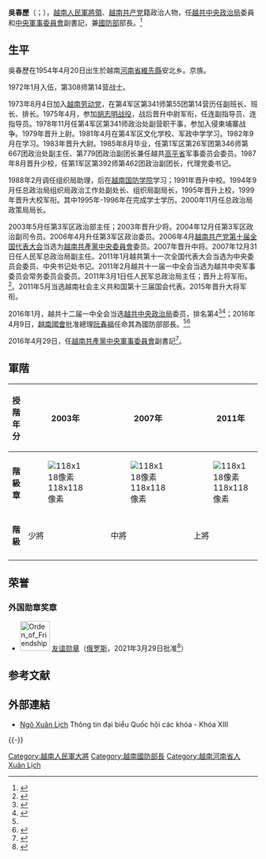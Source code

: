 {{Infobox officeholder
| honorific_prefix  = 
| name              = 吳春歷
| native_name    = Ngô Xuân Lịch
| native_name_lang = vi
| honorific_suffix  = 大將
| image         = Mr. Ngo Xuan Lich.jpg
| birth_date    = {{birth date and age|1954|4|20}}
| birth_place   = {{VDVN}}[[河南省_(越南)|河南省]][[維先縣|維先縣]] 
| death_date    = 
| death_place   = 
|屆次       = 
|職務       = {{VCP}}[[越南共產黨中央軍事委員會|中央軍事委員會]]副書記
|就任日期   = 2016年4月29日
|卸任日期   = 
|總書記     = [[阮富仲|阮富仲]]
|前任       = [[馮光青|馮光青]]
|繼任       = 
|屆次1      = 
|職務1      = {{SRV}}第12任[[越南國防部部長|國防部長]]
|就任日期1  = 2016年4月9日
|卸任日期1  = 
|前任1      = [[馮光青|馮光青]]
|繼任1      = 
|總理1      = [[阮春福|阮春福]]
|副職1      = [[阮志咏|阮志咏]]<br />{{link-vi|閉春長|Bế Xuân Trường}}<br />{{link-vi|黎詹|Lê Chiêm}}<br />{{link-vi|陳單|Trần Đơn}}<br />[[潘文江|潘文江]]
|屆次2      = 
|職務2      = {{VPA}}第8任總政治部主任
|就任日期2  = 2011年3月1日
|卸任日期2  = 2016年4月15日
|前任2      = [[黎文勇|黎文勇]]
|繼任2      = {{link-vi|梁強|Lương Cường}} 
|屆次3      = 
|職務3      = {{VPA}}第3軍區第1屆政務委員
|就任日期3  = 2006年
|卸任日期3  = 2007年
|前任3      = 
|繼任3      = {{link-vi|梁強|Lương Cường}}
|屆次4      = 
|職務4      = {{VCP}}第12屆[[越南共產黨中央政治局|中央政治局]]委員
|總書記4    = [[阮富仲|阮富仲]]
|就任日期4  = 2016年1月27日
|卸任日期4  =
|效忠       = {{SRV}}<br>{{VCP}}
|branch    = {{VPA-Army}}
|serviceyears = 1972年至今
|nationality={{VNM}}
|party={{VCP}}
|軍銜    = 大將
|單位    = 
|指揮    = 
|戰爭    = [[越南戰爭|越南戰爭]]<br />[[柬越戰爭|柬越戰爭]]
|民族=[[京族|京族]]
}}

{{Vietnamese name|吳|歷}}

'''吳春歷'''（{{lang-vi|Ngô Xuân Lịch}}；{{Bd|1954年|4月20日}}），[[越南|越南]][[越南人民軍|人民軍]][[將領|將領]]、[[越南共产党|越南共产党]]籍政治人物，任[[越南共产党中央政治局|越共中央政治局]]委員和[[越南共产党中央军事委员会|中央軍事委員會]]副書記，兼[[越南国防部|國防部]]部長。<ref name="biz">{{Cite news|url=http://bizlive.vn/chinh-tri-xa-hoi/dai-tuong-ngo-xuan-lich-nham-chuc-bo-truong-bo-quoc-phong-1669275.html|title=Đại tướng Ngô Xuân Lịch nhậm chức Bộ trưởng Bộ Quốc phòng|author=Mạnh Nguyễn|date=2016-04-09|work=BizLIVE|accessdate=2016-09-03|language=vi|archive-date=2016-09-13|archive-url=https://web.archive.org/web/20160913111423/http://bizlive.vn/chinh-tri-xa-hoi/dai-tuong-ngo-xuan-lich-nham-chuc-bo-truong-bo-quoc-phong-1669275.html|dead-url=no}}</ref>

== 生平 ==
吳春歷在1954年4月20日出生於越南[[河南省_(越南)|河南省]][[維先縣|維先縣]]安北乡。京族。

1972年1月入伍，第308师第14营战士。

1973年8月4日加入[[越南劳动党|越南劳动党]]，在第4军区第341师第55团第14营历任副班长、班长、排长。1975年4月，参加[[胡志明战役|胡志明战役]]，战后晋升中尉军衔，任连副指导员、连指导员。1978年11月任第4军区第341师政治处副营职干事，参加入侵柬埔寨战争。1979年晋升上尉。1981年4月在第4军区文化学校、军政中学学习。1982年9月在{{tsl|vi|Học viện Chính trị (Quân đội Nhân dân Việt Nam)|越南人民军政治学院|越南人民军军事政治学院}}学习。1983年晋升大尉。1985年8月毕业，任第1军区第26军团第346师第667团政治处副主任、第779团政治副团长兼任越共[[高平省|高平省]]军事委员会委员。1987年8月晋升少校，任第1军区第392师第462团政治副团长，代理党委书记。

1988年2月调任{{tsl|vi|Tổng cục chính trị Quân đội nhân dân Việt Nam|越南人民军总政治局}}组织局助理，后在[[越南国防学院|越南国防学院]]学习；1991年晋升中校。1994年9月任总政治局组织局政治工作处副处长、组织局副局长，1995年晋升上校，1999年晋升大校军衔。其中1995年-1996年在{{tsl|vi|Học viện Chính trị (Quân đội Nhân dân Việt Nam)|越南人民军政治学院|越南人民军军事政治学院}}完成学士学历。2000年11月任总政治局政策局局长。

2003年5月任第3军区政治部主任；2003年晋升少将。2004年12月任第3军区政治副司令员。2006年4月升任第3军区政治委员。2006年4月[[越南共产党第十届全国代表大会|越南共产党第十届全国代表大会]]当选为[[越南共產黨中央委員會|越南共產黨中央委員會]]委员。2007年晋升中将。2007年12月31日任人民军总政治局副主任。2011年1月越共第十一次全国代表大会当选为中央委员会委员、中央书记处书记。2011年2月越共十一届一中全会当选为越共中央军事委员会常务委员会委员。2011年3月1日任人民军总政治局主任；晋升上将军衔。<ref>{{Cite news|url=http://vnexpress.net/tin-tuc/thoi-su/bo-nhiem-chu-nhiem-tong-cuc-chinh-tri-quan-doi-2188915.html|title=Bổ nhiệm Chủ nhiệm Tổng cục Chính trị quân đội|author=Xuân Hoa|date=2011-03-02|work=VnExpress|accessdate=2016-09-03|archive-date=2016-08-26|archive-url=https://web.archive.org/web/20160826175919/http://vnexpress.net/tin-tuc/thoi-su/bo-nhiem-chu-nhiem-tong-cuc-chinh-tri-quan-doi-2188915.html|dead-url=no}}</ref>。2011年5月当选越南社会主义共和国第十三届国会代表。2015年晋升大将军衔。 

2016年1月，越共十二届一中全会当选[[越南共產黨中央政治局|越共中央政治局]]委员，排名第4<ref>{{Cite news|url=http://history.dwnews.com/news/2016-01-28/59714142.html|title=两太子上位：阮富仲赢得现在输了将来|last=|first=|date=2016-01-28|work=多维新闻网|accessdate=2016-09-03|archive-date=2017-01-11|archive-url=https://web.archive.org/web/20170111125829/http://history.dwnews.com/news/2016-01-28/59714142.html|dead-url=no}}</ref><ref>{{Cite news|url=http://world.huanqiu.com/exclusive/2016-01/8464069.html|title=越共十二届中央政治局委员、总书记、书记处书记等名单正式公布|last=郭鹏飞|first=|date=2016-01-28|work=环球网|accessdate=2016-09-03|archive-date=2016-09-16|archive-url=https://web.archive.org/web/20160916175233/http://world.huanqiu.com/exclusive/2016-01/8464069.html|dead-url=no}}</ref>；2016年4月9日，[[越南國會|越南國會]]批准總理[[阮春福|阮春福]]任命其為國防部部長。<ref name="biz" /><ref>{{Cite news|url=http://www.tienphong.vn/xa-hoi/21-thanh-vien-chinh-phu-duoc-de-cu-quoc-hoi-phe-chuan-990482.tpo|title=21 thành viên Chính phủ được đề cử Quốc hội phê chuẩn|last=|first=|date=2016-04-08|work=Báo điện tử Tiền Phong|accessdate=2016-09-03|archive-date=2016-09-14|archive-url=https://web.archive.org/web/20160914221234/http://www.tienphong.vn/xa-hoi/21-thanh-vien-chinh-phu-duoc-de-cu-quoc-hoi-phe-chuan-990482.tpo|dead-url=no}}</ref>

2016年4月29日，任[[越南共產黨中央軍事委員會|越南共產黨中央軍事委員會]]副書記<ref>{{Cite web |url=http://www.qdnd.vn/chinh-tri/tin-tuc-su-kien/cong-bo-quyet-dinh-cua-bo-chinh-tri-chi-dinh-quan-uy-trung-uong-thuong-vu-quan-uy-trung-uong-nhiem-ky-2015-2020-473795 |title=Công bố Quyết định của Bộ Chính trị chỉ định Quân ủy Trung ương, Thường vụ Quân ủy Trung ương nhiệm kỳ 2015 - 2020 |accessdate=2018-05-07 |archive-date=2018-05-07 |archive-url=https://web.archive.org/web/20180507221804/http://www.qdnd.vn/chinh-tri/tin-tuc-su-kien/cong-bo-quyet-dinh-cua-bo-chinh-tri-chi-dinh-quan-uy-trung-uong-thuong-vu-quan-uy-trung-uong-nhiem-ky-2015-2020-473795 |dead-url=no }}</ref>。

== 軍階 ==
{| class="wikitable"
!授階年分
! 2003年
! 2007年
! 2011年
! 2015年
|- align="center"
| '''階級章''' 
| [[File:Vietnam_People's_Army_Major_General.jpg|118x118像素]] 
| [[File:Vietnam_People's_Army_Lieutenant_General.jpg|118x118像素]] 
| [[File:Vietnam_People's_Army_Colonel_General.jpg|118x118像素]] 
| [[File:Vietnam_People's_Army_General.jpg|118x118像素]]
|- align="center"
| '''階級''' 
| 少將 
| 中將 
| 上將 
| 大將 
|-
|}

==荣誉==
===外国勋章奖章===
* [[File:Orden_of_Friendship.png|60px]] [[友谊勋章_(俄罗斯)|友谊勋章]]（[[俄罗斯|俄罗斯]]，2021年3月29日批准<ref>{{cite news |title=俄罗斯总统决定向越南驻俄大使和越南人民军将领授予友谊勋章 |url=https://zh.vietnamplus.vn/%E4%BF%84%E7%BD%97%E6%96%AF%E6%80%BB%E7%BB%9F%E5%86%B3%E5%AE%9A%E5%90%91%E8%B6%8A%E5%8D%97%E9%A9%BB%E4%BF%84%E5%A4%A7%E4%BD%BF%E5%92%8C%E8%B6%8A%E5%8D%97%E4%BA%BA%E6%B0%91%E5%86%9B%E5%B0%86%E9%A2%86%E6%8E%88%E4%BA%88%E5%8F%8B%E8%B0%8A%E5%8B%8B%E7%AB%A0/137250.vnp |publisher=[[越南通讯社|越南通讯社]] |date=2021-03-30 |accessdate=2021-11-15 |archive-date=2021-11-15 |archive-url=https://web.archive.org/web/20211115085252/https://zh.vietnamplus.vn/%E4%BF%84%E7%BD%97%E6%96%AF%E6%80%BB%E7%BB%9F%E5%86%B3%E5%AE%9A%E5%90%91%E8%B6%8A%E5%8D%97%E9%A9%BB%E4%BF%84%E5%A4%A7%E4%BD%BF%E5%92%8C%E8%B6%8A%E5%8D%97%E4%BA%BA%E6%B0%91%E5%86%9B%E5%B0%86%E9%A2%86%E6%8E%88%E4%BA%88%E5%8F%8B%E8%B0%8A%E5%8B%8B%E7%AB%A0/137250.vnp |dead-url=no }}</ref>）

== 参考文献 ==
{{Reflist|30em}}

== 外部連結 ==
* [http://dbqh.na.gov.vn/daibieu/10/2096/1/Ngo-Xuan-Lich.aspx Ngô Xuân Lịch]{{Wayback|url=http://dbqh.na.gov.vn/daibieu/10/2096/1/Ngo-Xuan-Lich.aspx |date=20160926050514 }} Thông tin đại biểu Quốc hội các khóa - Khóa XIII

{{-}}
{{越南人民軍大將}}
{{越共中央政治局/12|委员}}
{{DEFAULTSORT:Ngô Xuân Lịch}}
[[Category:越南人民軍大將|Category:越南人民軍大將]]
[[Category:越南國防部長|Category:越南國防部長]]
[[Category:越南河南省人|Category:越南河南省人]]
[[Category:吳姓|Xuân Lịch]]